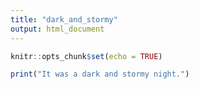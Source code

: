 ```yaml
---
title: "dark_and_stormy"
output: html_document
---
```


```r
knitr::opts_chunk$set(echo = TRUE)

```


```r
print("It was a dark and stormy night.")
```